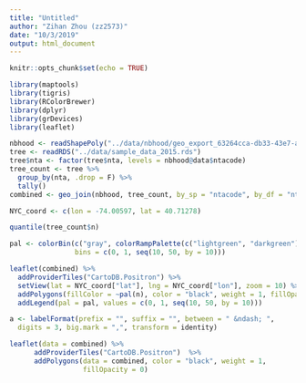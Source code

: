```yaml
---
title: "Untitled"
author: "Zihan Zhou (zz2573)"
date: "10/3/2019"
output: html_document
---
```


```r
knitr::opts_chunk$set(echo = TRUE)
```

```r
library(maptools)
library(tigris)
library(RColorBrewer)
library(dplyr)
library(grDevices)
library(leaflet)
```

```r
nbhood <- readShapePoly("../data/nbhood/geo_export_63264cca-db33-43e7-ac15-9019c83788c0.shp")
tree <- readRDS("../data/sample_data_2015.rds")
tree$nta <- factor(tree$nta, levels = nbhood@data$ntacode)
tree_count <- tree %>%
  group_by(nta, .drop = F) %>%
  tally()
combined <- geo_join(nbhood, tree_count, by_sp = "ntacode", by_df = "nta")

```

```r
NYC_coord <- c(lon = -74.00597, lat = 40.71278)

quantile(tree_count$n)

pal <- colorBin(c("gray", colorRampPalette(c("lightgreen", "darkgreen"))(5)), 
                bins = c(0, 1, seq(10, 50, by = 10)))

leaflet(combined) %>%
  addProviderTiles("CartoDB.Positron") %>%
  setView(lat = NYC_coord["lat"], lng = NYC_coord["lon"], zoom = 10) %>%
  addPolygons(fillColor = ~pal(n), color = "black", weight = 1, fillOpacity = 0.8) %>%
  addLegend(pal = pal, values = c(0, 1, seq(10, 50, by = 10)))

a <- labelFormat(prefix = "", suffix = "", between = " &ndash; ",
  digits = 3, big.mark = ",", transform = identity)


```

```r
leaflet(data = combined) %>%
      addProviderTiles("CartoDB.Positron")  %>%
      addPolygons(data = combined, color = "black", weight = 1, 
                  fillOpacity = 0)
```

